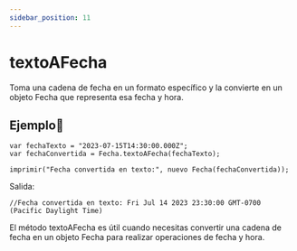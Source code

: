 ```yaml
---
sidebar_position: 11
---
```



# textoAFecha
Toma una cadena de fecha en un formato específico y la convierte en un objeto Fecha que representa esa fecha y hora.

## Ejemplo📝

```dummy
var fechaTexto = "2023-07-15T14:30:00.000Z";
var fechaConvertida = Fecha.textoAFecha(fechaTexto);

imprimir("Fecha convertida en texto:", nuevo Fecha(fechaConvertida));
```
Salida:

```dummy
//Fecha convertida en texto: Fri Jul 14 2023 23:30:00 GMT-0700 (Pacific Daylight Time)
```

El método textoAFecha es útil cuando necesitas convertir una cadena de fecha en un objeto Fecha para realizar operaciones de fecha y hora.